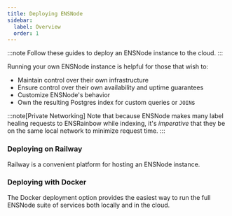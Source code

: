 ```yaml
---
title: Deploying ENSNode
sidebar:
  label: Overview
  order: 1
---
```



:::note
Follow these guides to deploy an ENSNode instance to the cloud.
:::

Running your own ENSNode instance is helpful for those that wish to:

- Maintain control over their own infrastructure
- Ensure control over their own availability and uptime guarantees
- Customize ENSNode's behavior
- Own the resulting Postgres index for custom queries or `JOIN`s

:::note[Private Networking]
Note that because ENSNode makes many label healing requests to ENSRainbow while indexing, it's _imperative_ that they be on the same local network to minimize request time.
:::

### Deploying on Railway

Railway is a convenient platform for hosting an ENSNode instance.

<LinkCard title="Deploy on Railway" href="/docs/deploying/railway" />

### Deploying with Docker

The Docker deployment option provides the easiest way to run the full ENSNode suite of services both locally and in the cloud.

<LinkCard title="Deploy with Docker" href="/docs/deploying/docker" />
